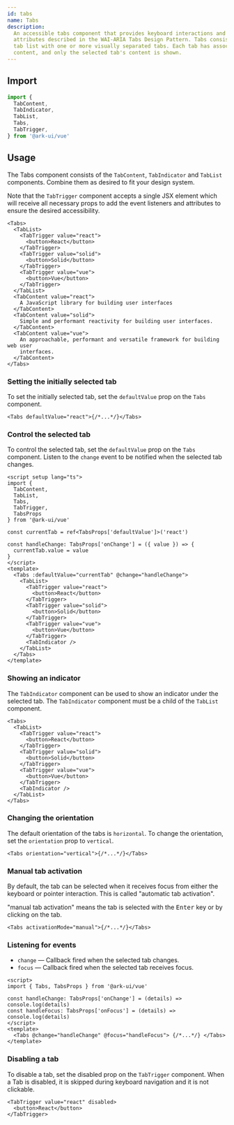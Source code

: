 ```yaml
---
id: tabs
name: Tabs
description:
  An accessible tabs component that provides keyboard interactions and ARIA
  attributes described in the WAI-ARIA Tabs Design Pattern. Tabs consist of a
  tab list with one or more visually separated tabs. Each tab has associated
  content, and only the selected tab's content is shown.
---
```


## Import

```ts
import {
  TabContent,
  TabIndicator,
  TabList,
  Tabs,
  TabTrigger,
} from '@ark-ui/vue'
```

## Usage

The Tabs component consists of the `TabContent`, `TabIndicator` and `TabList`
components. Combine them as desired to fit your design system.

Note that the `TabTrigger` component accepts a single JSX element which will
receive all necessary props to add the event listeners and attributes to ensure
the desired accessibility.

```tsx
<Tabs>
  <TabList>
    <TabTrigger value="react">
      <button>React</button>
    </TabTrigger>
    <TabTrigger value="solid">
      <button>Solid</button>
    </TabTrigger>
    <TabTrigger value="vue">
      <button>Vue</button>
    </TabTrigger>
  </TabList>
  <TabContent value="react">
    A JavaScript library for building user interfaces
  </TabContent>
  <TabContent value="solid">
    Simple and performant reactivity for building user interfaces.
  </TabContent>
  <TabContent value="vue">
    An approachable, performant and versatile framework for building web user
    interfaces.
  </TabContent>
</Tabs>
```

### Setting the initially selected tab

To set the initially selected tab, set the `defaultValue` prop on the `Tabs`
component.

```tsx
<Tabs defaultValue="react">{/*...*/}</Tabs>
```

### Control the selected tab

To control the selected tab, set the `defaultValue` prop on the `Tabs`
component. Listen to the `change` event to be notified when the selected tab
changes.

```tsx
<script setup lang="ts">
import {
  TabContent,
  TabList,
  Tabs,
  TabTrigger,
  TabsProps
} from '@ark-ui/vue'

const currentTab = ref<TabsProps['defaultValue']>('react')

const handleChange: TabsProps['onChange'] = ({ value }) => {
  currentTab.value = value
}
</script>
<template>
  <Tabs :defaultValue="currentTab" @change="handleChange">
    <TabList>
      <TabTrigger value="react">
        <button>React</button>
      </TabTrigger>
      <TabTrigger value="solid">
        <button>Solid</button>
      </TabTrigger>
      <TabTrigger value="vue">
        <button>Vue</button>
      </TabTrigger>
      <TabIndicator />
    </TabList>
  </Tabs>
</template>
```

### Showing an indicator

The `TabIndicator` component can be used to show an indicator under the selected
tab. The `TabIndicator` component must be a child of the `TabList` component.

```tsx {12}
<Tabs>
  <TabList>
    <TabTrigger value="react">
      <button>React</button>
    </TabTrigger>
    <TabTrigger value="solid">
      <button>Solid</button>
    </TabTrigger>
    <TabTrigger value="vue">
      <button>Vue</button>
    </TabTrigger>
    <TabIndicator />
  </TabList>
</Tabs>
```

### Changing the orientation

The default orientation of the tabs is `horizontal`. To change the orientation,
set the `orientation` prop to `vertical`.

```tsx
<Tabs orientation="vertical">{/*...*/}</Tabs>
```

### Manual tab activation

By default, the tab can be selected when it receives focus from either the
keyboard or pointer interaction. This is called "automatic tab activation".

"manual tab activation" means the tab is selected with the <kbd>Enter</kbd> key
or by clicking on the tab.

```tsx
<Tabs activationMode="manual">{/*...*/}</Tabs>
```

### Listening for events

- `change` — Callback fired when the selected tab changes.
- `focus` — Callback fired when the selected tab receives focus.

```tsx
<script>
import { Tabs, TabsProps } from '@ark-ui/vue'

const handleChange: TabsProps['onChange'] = (details) => console.log(details)
const handleFocus: TabsProps['onFocus'] = (details) => console.log(details)
</script>
<template>
  <Tabs @change="handleChange" @focus="handleFocus"> {/*...*/} </Tabs>
</template>
```

### Disabling a tab

To disable a tab, set the disabled prop on the `TabTrigger` component. When a
Tab is disabled, it is skipped during keyboard navigation and it is not
clickable.

```tsx
<TabTrigger value="react" disabled>
  <button>React</button>
</TabTrigger>
```
